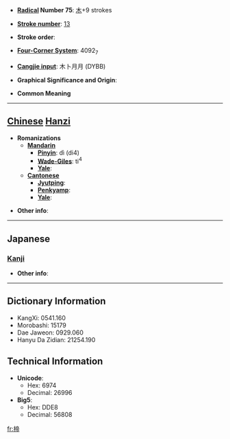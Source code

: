 * '''[[Wiktionary:Chinese radical index| Radical]] Number 75''': [[Wiktionary:Chinese radical index 木|木]]+9 strokes

* '''[[Wiktionary:Chinese total strokes index|Stroke number]]''': [[Wiktionary:Chinese total strokes index 13|13]]

* '''Stroke order''': 

* '''[[Wiktionary:Chinese four corner index|Four-Corner System]]''': 4092<sub>7</sub>

* '''[[Wiktionary:Chinese Cangjie index|Cangjie input]]''': 木卜月月 (DYBB)

* '''Graphical Significance and Origin''': 

* '''Common Meaning'''

----

== [[Chinese]] [[Hanzi]] ==

* '''Romanizations'''
** '''[[Mandarin]]'''
*** '''[[Pinyin]]''': dì (di4)
*** '''[[Wade-Giles]]''': ti<sup>4</sup>
*** '''[[Yale]]''': 
** '''[[Cantonese]]'''
*** '''[[Jyutping]]''':
*** '''[[Penkyamp]]''': 
*** '''[[Yale]]''': 

* '''Other info''': 

----

==Japanese==
===[[Kanji]]===
{{kanji|on readings=[[てい]] (tei), [[ち]] (chi), [[し]] (shi)|kun readings=[[かんざし]] (kanzashi), [[ね]] (ne)}}

* '''Other info''':  

----

== Dictionary Information ==

* KangXi: 0541.160
* Morobashi: 15179
* Dae Jaweon: 0929.060
* Hanyu Da Zidian: 21254.190

== Technical Information ==

* '''Unicode''':
** Hex: 6974
** Decimal: 26996
* '''Big5''':
** Hex: DDE8
** Decimal: 56808

[[fr:楴]]